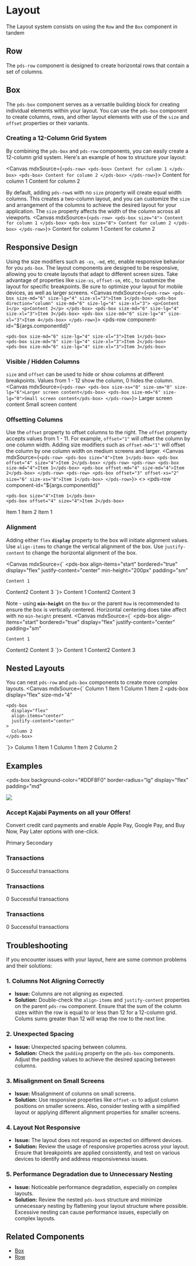 

<Meta title="Foundations/Layout"/>

# Layout
The Layout system consists on using the `Row` and the `Box` component in tandem

## Row
The `pds-row` component is designed to create horizontal rows that contain a set of columns.

## Box
The `pds-box` component serves as a versatile building block for creating individual elements within your layout. You can use the `pds-box` component to create columns, rows, and other layout elements with use of the `size` and `offset` properties or their variants.

### Creating a 12-Column Grid System
By combining the `pds-box` and `pds-row` components, you can easily create a 12-column grid system. Here's an example of how to structure your layout:

<Canvas mdxSource={`
<pds-row>
  <pds-box>
    Content for column 1
  </pds-box>
  <pds-box>
    Content for column 2
  </pds-box>
</pds-row>
`}>
<pds-row>
  <pds-box>
    Content for column 1
  </pds-box>
  <pds-box>
    Content for column 2
  </pds-box>
</pds-row>
</Canvas>

By default, adding `pds-row`s with no `size` property will create equal width columns. 
This creates a two-column layout, and you can customize the `size` and arrangement of the columns to achieve the desired layout for your application. The `size` property affects the width of the column across all viewports.
<Canvas mdxSource={`
<pds-row>
  <pds-box size="4">
    Content for column 1
  </pds-box>
  <pds-box size="8">
    Content for column 2
  </pds-box>
</pds-row>
`}>
<pds-row>
  <pds-box size="4">
    Content for column 1
  </pds-box>
  <pds-box size="8">
    Content for column 2
  </pds-box>
</pds-row>
</Canvas>

## Responsive Design
Using the size modifiers such as `-xs`, `-md`, etc, enable responsive behavior for you `pds-box`. The layout components are designed to be responsive, allowing you to create layouts that adapt to different screen sizes. Take advantage of properties like `size-xs`, `offset-sm`, etc., to customize the layout for specific breakpoints. Be sure to optimize your layout for mobile devices, as well as larger screens.
<Canvas mdxSource={`
<pds-row>
  <pds-box size-md="6" size-lg="4" size-xl="3">Item 1</pds-box>
  <pds-box direction="column" size-md="6" size-lg="4" size-xl="3">
    <p>Content 1</p>
    <p>Content 2</p>
  </pds-box>
  <pds-box size-md="6" size-lg="4" size-xl="3">Item 3</pds-box>
  <pds-box size-md="6" size-lg="4" size-xl="3">Item 4</pds-box>
</pds-row>
`}>
  <pds-row
    component-id="${args.componentId}" 
  >
    <pds-box size-md="6" size-lg="4" size-xl="3">Item 1</pds-box>
    <pds-box size-md="6" size-lg="4" size-xl="3">Item 2</pds-box>
    <pds-box size-md="6" size-lg="4" size-xl="3">Item 3</pds-box>
  </pds-row>
</Canvas>


### Visible / Hidden Columns
`size` and `offset` can be used to hide or show columns at different breakpoints. Values from 1 - 12 show the column, 0 hides the column.
<Canvas mdxSource={`
<pds-row>
  <pds-box size-xs="0" size-sm="0" size-lg="6">Larger screen content</pds-box>
  <pds-box size-md="6" size-lg="0">Small screen content</pds-box>
</pds-row>
`}>
  <pds-row>
    <pds-box size-xs="0" size-sm="0" size-lg="12">Larger screen content</pds-box>
    <pds-box size-md="12" size-lg="0">Small screen content</pds-box>
  </pds-row>
</Canvas>

### Offsetting Columns
Use the `offset` property to offset columns to the right. The `offset` property accepts values from 1 - 11. For example, `offset="1"` will offset the column by one column width. Adding size modifiers such as `offset-md="1"` will offset the column by one column width on medium screens and larger.
<Canvas mdxSource={`
<pds-row>
  <pds-box size="4">Item 1</pds-box>
  <pds-box offset="4" size="4">Item 2</pds-box>
</pds-row>
<pds-row>
  <pds-box size-md="4">Item 1</pds-box>
  <pds-box offset-md="4" size-md="4">Item 2</pds-box>
</pds-row>
<pds-row>
  <pds-box offset="3" offset-xs="2" size="6" size-xs="8">Item 1</pds-box>
</pds-row>
`}>
<>
  <pds-row
    component-id="${args.componentId}" 
  >
    <pds-box size="4">Item 1</pds-box>
    <pds-box offset="4" size="4">Item 2</pds-box>
  </pds-row>
  <pds-row
    component-id="${args.componentId}" 
  >
    <pds-box size-md="4">Item 1</pds-box>
    <pds-box offset-md="4" size-md="4">Item 2</pds-box>
  </pds-row>
  <pds-row
    component-id="${args.componentId}" 
  >
    <pds-box offset="3" offset-xs="2" size="6" size-xs="8">Item 1</pds-box>
  </pds-row>
</>
</Canvas>

### Alignment
Adding either `flex` **`display`** property to the box will initiate alignment values. Use `align-items` to change the vertical alignment of the box. Use `justify-content` to change the horizontal alignment of the box.

<Canvas mdxSource={`
<pds-row min-height="100px">
  <pds-box
    align-items="start"
    bordered="true"
    display="flex"
    justify-content="center"
    min-height="200px"
    padding="sm"
  >
    Content 1
  </pds-box>
  <pds-box
    align-items="center"
    bordered="true"
    display="flex"
    justify-content="center"
    padding="sm"
  >
    Content2
  </pds-box>
  <pds-box
    align-items="end"
    bordered="true"
    display="flex"
    justify-content="end"
    padding="sm"
  >
    Content 3
  </pds-box>
</pds-row>
`}>
  <pds-row min-height="100px">
    <pds-box
      align-items="start"
      bordered="true"
      display="flex"
      justify-content="center"
      min-height="200px"
      padding="sm"
    >
      Content 1
    </pds-box>
    <pds-box
      align-items="center"
      bordered="true"
      display="flex"
      justify-content="center"
      padding="sm"
    >
      Content2
    </pds-box>
    <pds-box
      align-items="end"
      bordered="true"
      display="flex"
      justify-content="end"
      padding="sm"
    >
      Content 3
    </pds-box>
  </pds-row>
</Canvas>

Note - using **`min-height`** on the `Box` or the parent `Row` is recommended to ensure the box is vertically centered. Horizontal centering does take affect with no `min-height` present.
<Canvas mdxSource={`
<pds-row>
  <pds-box
    align-items="start"
    bordered="true"
    display="flex"
    justify-content="center"
    padding="sm"
  >
    Content 1
  </pds-box>
  <pds-box
    align-items="center"
    bordered="true"
    display="flex"
    justify-content="center"
    padding="sm"
  >
    Content2
  </pds-box>
  <pds-box
    align-items="end"
    bordered="true"
    display="flex"
    justify-content="end"
    padding="sm"
  >
    Content 3
  </pds-box>
</pds-row>
`}>
  <pds-row>
    <pds-box
      align-items="start"
      bordered="true"
      display="flex"
      justify-content="center"
      padding="sm"
    >
      Content 1
    </pds-box>
    <pds-box
      align-items="center"
      bordered="true"
      display="flex"
      justify-content="center"
      padding="sm"
    >
      Content2
    </pds-box>
    <pds-box
      align-items="end"
      bordered="true"
      display="flex"
      justify-content="end"
      padding="sm"
    >
      Content 3
    </pds-box>
  </pds-row>
</Canvas>

## Nested Layouts
You can nest `pds-row` and `pds-box` components to create more complex layouts. 
<Canvas mdxSource={`
<pds-row>
  <pds-box size-md="8">
    <pds-row>
      <pds-box size-xl="6">Column 1 Item 1</pds-box>
      <pds-box size-xl="6">Column 1 Item 2</pds-box>
    </pds-row>
  </pds-box>
  <pds-box
    display="flex"
    size-md="4"
  >
    <pds-box
      display="flex"
      align-items="center"
      justify-content="center"
    >
      Column 2
    </pds-box>
  </pds-box>
</pds-row>
`}>
  <pds-row>
    <pds-box size-md="8">
      <pds-row>
        <pds-box size-xl="6">Column 1 Item 1</pds-box>
        <pds-box size-xl="6">Column 1 Item 2</pds-box>
      </pds-row>
    </pds-box>
    <pds-box
      display="flex"
      size-md="4"
    >
      <pds-box
        display="flex"
        align-items="center"
        justify-content="center"
      >
        Column 2
      </pds-box>
    </pds-box>
  </pds-row>
</Canvas>

## Examples

<pds-box 
  background-color="#DDF8F0"
  border-radius="lg"
  display="flex"
  padding="md"
>
  <pds-row col-gap="16px">
    <pds-box align-items="center" justify-content="center">
      <img src="../src/stories/assets/offers.png" />
    </pds-box>
    <pds-box size-md="9">
      <pds-box direction="column">
        <h3>Accept Kajabi Payments on all your Offers!</h3>
        <p>Convert credit card payments and enable Apple Pay, Google Pay, and Buy Now, Pay Later options with one-click.</p>
        <pds-box gap="sm">
          <pds-button>Primary</pds-button>
          <pds-button variant="secondary">Secondary</pds-button>
        </pds-box>
      </pds-box>
    </pds-box>
  </pds-row>
</pds-box>

<pds-row col-gap="24px">
  <pds-box size-md="4">
    <pds-box
      bordered="true" 
      border-radius="lg"
      direction="column"
      padding="sm"
    >
      <h3>Transactions</h3>
      <pds-box gap="sm" justify-content="space-between">
        <pds-box direction="column">
          <span>0</span>
          <span>Successful transactions</span>
        </pds-box>
        <pds-box auto="true" align-items="center">
          <pds-icon name="caret-right"></pds-icon>
        </pds-box>
      </pds-box>
    </pds-box>
  </pds-box>
  <pds-box size-md="4">
    <pds-box
      bordered="true" 
      border-radius="lg"
      direction="column"
      padding="sm"
    >
      <h3>Transactions</h3>
      <pds-box gap="sm" justify-content="space-between">
        <pds-box direction="column">
          <span>0</span>
          <span>Successful transactions</span>
        </pds-box>
        <pds-box auto="true" align-items="center">
          <pds-icon name="caret-right"></pds-icon>
        </pds-box>
      </pds-box>
    </pds-box>
  </pds-box>
  <pds-box size-md="4">
    <pds-box
      bordered="true" 
      border-radius="lg"
      direction="column"
      padding="sm"
    >
      <h3>Transactions</h3>
      <pds-box gap="sm" justify-content="space-between">
        <pds-box direction="column">
          <span>0</span>
          <span>Successful transactions</span>
        </pds-box>
        <pds-box auto="true" align-items="center">
          <pds-icon name="caret-right"></pds-icon>
        </pds-box>
      </pds-box>
    </pds-box>
  </pds-box>
</pds-row>

## Troubleshooting

If you encounter issues with your layout, here are some common problems and their solutions:

### 1. Columns Not Aligning Correctly
  - **Issue:** Columns are not aligning as expected.
  - **Solution:** Double-check the `align-items` and `justify-content` properties on the parent `pds-row` component. Ensure that the sum of the column sizes within the row is equal to or less than 12 for a 12-column grid. Colums sums greater than 12 will wrap the row to the next line.

### 2. Unexpected Spacing
  - **Issue:** Unexpected spacing between columns.
  - **Solution:** Check the `padding` property on the `pds-box` components. Adjust the padding values to achieve the desired spacing between columns.

### 3. **Misalignment on Small Screens**
  - **Issue:** Misalignment of columns on small screens.
  - **Solution:** Use responsive properties like `offset-xs` to adjust column positions on smaller screens. Also, consider testing with a simplified layout or applying different alignment properties for smaller screens.

### 4. **Layout Not Responsive**
  - **Issue:** The layout does not respond as expected on different devices.
  - **Solution:** Review the usage of responsive properties across your layout. Ensure that breakpoints are applied consistently, and test on various devices to identify and address responsiveness issues.

### 5. **Performance Degradation due to Unnecessary Nesting**
  - **Issue:** Noticeable performance degradation, especially on complex layouts.
  - **Solution:** Review the nested `pds-box`s structure and minimize unnecessary nesting by flattening your layout structure where possible. Excessive nesting can cause performance issues, especially on complex layouts.

## Related Components
- [Box](/docs/components-box--docs)
- [Row](/docs/components-row--docs)
